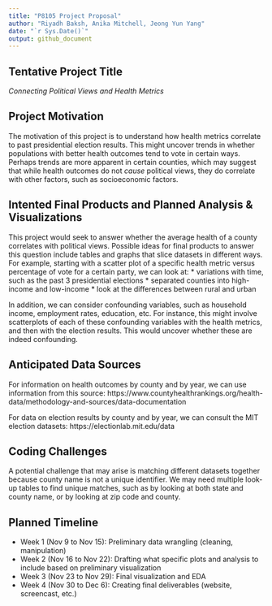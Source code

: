 ```yaml
---
title: "P8105 Project Proposal"
author: "Riyadh Baksh, Anika Mitchell, Jeong Yun Yang"
date: "`r Sys.Date()`"
output: github_document
---
```


## Tentative Project Title

*Connecting Political Views and Health Metrics*

## Project Motivation

The motivation of this project is to understand how health metrics correlate to past presidential election results. This might uncover trends in whether populations with better health outcomes tend to vote in certain ways. Perhaps trends are more apparent in certain counties, which may suggest that while health outcomes do not *cause* political views, they do correlate with other factors, such as socioeconomic factors.

## Intented Final Products and Planned Analysis & Visualizations

This project would seek to answer whether the average health of a county correlates with political views. Possible ideas for final products to answer this question include tables and graphs that slice datasets in different ways. For example, starting with a scatter plot of a specific health metric versus percentage of vote for a certain party, we can look at:
* variations with time, such as the past 3 presidential elections
* separated counties into high-income and low-income
* look at the differences between rural and urban

In addition, we can consider confounding variables, such as household income, employment rates, education, etc. For instance, this might involve scatterplots of each of these confounding variables with the health metrics, and then with the election results. This would uncover whether these are indeed confounding.

## Anticipated Data Sources

For information on health outcomes by county and by year, we can use information from this source: https://www.countyhealthrankings.org/health-data/methodology-and-sources/data-documentation

For data on election results by county and by year, we can consult the MIT election datasets:
https://electionlab.mit.edu/data

## Coding Challenges

A potential challenge that may arise is matching different datasets together because county name is not a unique identifier. We may need multiple look-up tables to find unique matches, such as by looking at both state and county name, or by looking at zip code and county.

## Planned Timeline

* Week 1 (Nov 9 to Nov 15): Preliminary data wrangling (cleaning, manipulation)
* Week 2 (Nov 16 to Nov 22): Drafting what specific plots and analysis to include based on preliminary visualization
* Week 3 (Nov 23 to Nov 29): Final visualization and EDA
* Week 4 (Nov 30 to Dec 6): Creating final deliverables (website, screencast, etc.)